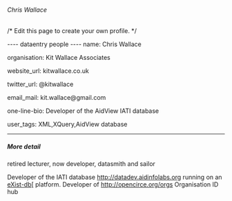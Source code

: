 ====== Chris Wallace ======
/* Edit this page to create your own profile. */

---- dataentry people ----
name: Chris Wallace

organisation: Kit Wallace Associates

website_url: kitwallace.co.uk

twitter_url: @kitwallace

email_mail: kit.wallace@gmail.com

one-line-bio: Developer of the AidView IATI database 

user_tags:   XML,XQuery,AidView database
----

===== More detail =====
retired lecturer, now developer, datasmith and sailor

Developer of the IATI database http://datadev.aidinfolabs.org running on an [[http:eXist-db.org | eXist-db]][ platform.  Developer of http://opencirce.org/orgs Organisation ID hub






